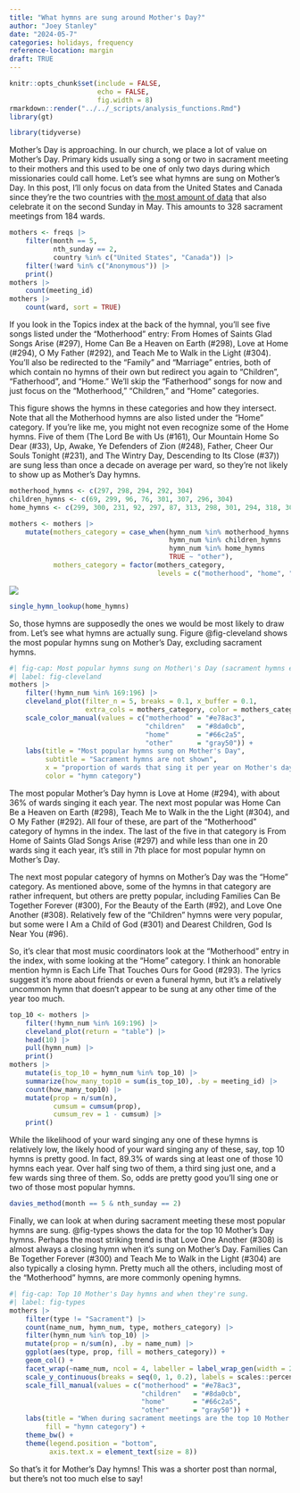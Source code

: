 ```yaml
---
title: "What hymns are sung around Mother's Day?"
author: "Joey Stanley"
date: "2024-05-7"
categories: holidays, frequency
reference-location: margin
draft: TRUE
---
```


```r
knitr::opts_chunk$set(include = FALSE,
                      echo = FALSE,
                      fig.width = 8)
rmarkdown::render("../../_scripts/analysis_functions.Rmd")
library(gt)
```

```r
library(tidyverse)
```

Mother's Day is approaching. In our church, we place a lot of value on Mother's Day. Primary kids usually sing a song or two in sacrament meeting to their mothers and this used to be one of only two days during which missionaries could call home. Let's see what hymns are sung on Mother's Day. In this post, I'll only focus on data from the United States and Canada since they're the two countries with [the most amount of data](/posts/frequency-data) that also celebrate it on the second Sunday in May. This amounts to 328 sacrament meetings from 184 wards. 

```r
mothers <- freqs |> 
    filter(month == 5,
           nth_sunday == 2,
           country %in% c("United States", "Canada")) |> 
    filter(!ward %in% c("Anonymous")) |> 
    print()
mothers |> 
    count(meeting_id)
mothers |> 
    count(ward, sort = TRUE)
```

If you look in the Topics index at the back of the hymnal, you'll see five songs listed under the "Motherhood" entry: <hymn>From Homes of Saints Glad Songs Arise (#297)</hymn>, <hymn>Home Can Be a Heaven on Earth (#298)</hymn>, <hymn>Love at Home (#294)</hymn>, <hymn>O My Father (#292)</hymn>, and <hymn>Teach Me to Walk in the Light (#304)</hymn>. You'll also be redirected to the "Family" and "Marriage" entries, both of which contain no hymns of their own but redirect you again to "Children", "Fatherhood", and "Home." We'll skip the "Fatherhood" songs for now and just focus on the "Motherhood," "Children," and "Home" categories. 

This figure shows the hymns in these categories and how they intersect. Note that all the Motherhood hymns are also listed under the "Home" category. If you're like me, you might not even recognize some of the Home hymns. Five of them (<hymn>The Lord Be with Us (#161)</hymn>, <hymn>Our Mountain Home So Dear (#33)</hymn>, <hymn>Up, Awake, Ye Defenders of Zion (#248)</hymn>, <hymn>Father, Cheer Our Souls Tonight (#231)</hymn>, and <hymn>The Wintry Day, Descending to Its Close (#37)</hymn>) are sung less than once a decade on average per ward, so they're not likely to show up as Mother's Day hymns. 

```r
motherhood_hymns <- c(297, 298, 294, 292, 304)
children_hymns <- c(69, 299, 96, 76, 301, 307, 296, 304)
home_hymns <- c(299, 300, 231, 92, 297, 87, 313, 298, 301, 294, 318, 308, 337, 295, 292, 286, 296, 33, 148, 304, 161, 37, 248)

mothers <- mothers |> 
    mutate(mothers_category = case_when(hymn_num %in% motherhood_hymns ~ "motherhood",
                                        hymn_num %in% children_hymns   ~ "children",
                                        hymn_num %in% home_hymns       ~ "home",
                                        TRUE ~ "other"),
           mothers_category = factor(mothers_category, 
                                     levels = c("motherhood", "home", "children", "other")))
```

![](hymn_topics.png)

```r
single_hymn_lookup(home_hymns)
```

So, those hymns are supposedly the ones we would be most likely to draw from. Let's see what hymns are actually sung. Figure @fig-cleveland shows the most popular hymns sung on Mother's Day, excluding sacrament hymns.

```r
#| fig-cap: Most popular hymns sung on Mother\'s Day (sacrament hymns excluded)
#| label: fig-cleveland
mothers |> 
    filter(!hymn_num %in% 169:196) |> 
    cleveland_plot(filter_n = 5, breaks = 0.1, x_buffer = 0.1,
                   extra_cols = mothers_category, color = mothers_category) + 
    scale_color_manual(values = c("motherhood" = "#e78ac3",
                                  "children"   = "#8da0cb",
                                  "home"       = "#66c2a5",
                                  "other"      = "gray50")) + 
    labs(title = "Most popular hymns sung on Mother's Day",
         subtitle = "Sacrament hymns are not shown",
         x = "proportion of wards that sing it per year on Mother's day",
         color = "hymn category")
```

The most popular Mother's Day hymn is <hymn>Love at Home (#294)</hymn>, with about 36% of wards singing it each year. The next most popular was <hymn>Home Can Be a Heaven on Earth (#298)</hymn>, <hymn>Teach Me to Walk in the the Light (#304)</hymn>, and <hymn>O My Father (#292)</hymn>. All four of these, are part of the "Motherhood" category of hymns in the index. The last of the five in that category is <hymn>From Home of Saints Glad Songs Arise (#297)</hymn> and while less than one in 20 wards sing it each year, it's still in 7th place for most popular hymn on Mother's Day. 

The next most popular category of hymns on Mother's Day was the "Home" category. As mentioned above, some of the hymns in that category are rather infrequent, but others are pretty popular, including <hymn>Families Can Be Together Forever (#300)</hymn>, <hymn>For the Beauty of the Earth (#92)</hymn>, and <hymn>Love One Another (#308)</hymn>. Relatively few of the "Children" hymns were very popular, but some were <hymn>I Am a Child of God (#301)</hymn> and <hymn>Dearest Children, God Is Near You (#96)</hymn>. 

So, it's clear that most music coordinators look at the "Motherhood" entry in the index, with some looking at the "Home" category. I think an honorable mention hymn is <hymn>Each Life That Touches Ours for Good (#293)</hymn>. The lyrics suggest it's more about friends or even a funeral hymn, but it's a relatively uncommon hymn that doesn't appear to be sung at any other time of the year too much.  

```r
top_10 <- mothers |> 
    filter(!hymn_num %in% 169:196) |> 
    cleveland_plot(return = "table") |> 
    head(10) |> 
    pull(hymn_num) |> 
    print()
mothers |> 
    mutate(is_top_10 = hymn_num %in% top_10) |> 
    summarize(how_many_top10 = sum(is_top_10), .by = meeting_id) |> 
    count(how_many_top10) |>
    mutate(prop = n/sum(n),
           cumsum = cumsum(prop),
           cumsum_rev = 1 - cumsum) |> 
    print()
```

While the likelihood of your ward singing any one of these hymns is relatively low, the likely hood of your ward singing any of these, say, top 10 hymns is pretty good. In fact, 89.3% of wards sing at least one of those 10 hymns each year. Over half sing two of them, a third sing just one, and a few wards sing three of them. So, odds are pretty good you'll sing one or two of those most popular hymns. 

```r
davies_method(month == 5 & nth_sunday == 2)
```

Finally, we can look at when during sacrament meeting these most popular hymns are sung. @fig-types shows the data for the top 10 Mother's Day hymns. Perhaps the most striking trend is that <hymn>Love One Another (#308)</hymn> is almost always a closing hymn when it's sung on Mother's Day. <hymn>Families Can Be Together Forever (#300)</hymn> and <hymn>Teach Me to Walk in the Light (#304)</hymn> are also typically a closing hymn. Pretty much all the others, including most of the "Motherhood" hymns, are more commonly opening hymns. 

```r
#| fig-cap: Top 10 Mother's Day hymns and when they're sung.
#| label: fig-types
mothers |> 
    filter(type != "Sacrament") |> 
    count(name_num, hymn_num, type, mothers_category) |> 
    filter(hymn_num %in% top_10) |> 
    mutate(prop = n/sum(n), .by = name_num) |> 
    ggplot(aes(type, prop, fill = mothers_category)) + 
    geom_col() + 
    facet_wrap(~name_num, ncol = 4, labeller = label_wrap_gen(width = 25)) + 
    scale_y_continuous(breaks = seq(0, 1, 0.2), labels = scales::percent) + 
    scale_fill_manual(values = c("motherhood" = "#e78ac3",
                                 "children"   = "#8da0cb",
                                 "home"       = "#66c2a5",
                                 "other"      = "gray50")) + 
    labs(title = "When during sacrament meetings are the top 10 Mother's Day hymns sung?",
         fill = "hymn category") + 
    theme_bw() + 
    theme(legend.position = "bottom",
          axis.text.x = element_text(size = 8))
```

So that's it for Mother's Day hymns! This was a shorter post than normal, but there's not too much else to say! 